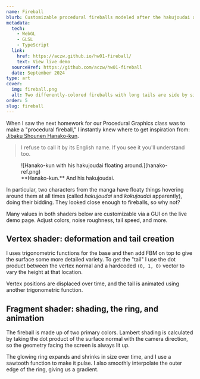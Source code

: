 ```yaml
---
name: Fireball
blurb: Customizable procedural fireballs modeled after the hakujoudai and kokujoudai from Jibaku Shounen Hanako-kun.
metadata:
  tech:
    - WebGL
    - GLSL
    - TypeScript
  link:
    href: https://aczw.github.io/hw01-fireball/
    text: View live demo
  sourceHref: https://github.com/aczw/hw01-fireball
  date: September 2024
type: art
cover:
  img: fireball.png
  alt: Two differently-colored fireballs with long tails are side by side.
order: 5
slug: fireball
---
```


When I saw the next homework for our Procedural Graphics class was to make a "procedural fireball," I instantly knew where to get inspiration from: [Jibaku Shounen Hanako-kun](https://anilist.co/manga/98842/ToiletBound-Hanakokun/).

> I refuse to call it by its English name. If you see it you'll understand too.

<figure class="mx-auto max-w-[350px]">
  ![Hanako-kun with his hakujoudai floating around.](hanako-ref.png)
  <figcaption>**Hanako-kun.** And his hakujoudai.</figcaption>
</figure>

In particular, two characters from the manga have floaty things hovering around them at all times (called _hakujoudai_ and _kokujoudai_ apparently), doing their bidding. They looked close enough to fireballs, so why not?

Many values in both shaders below are customizable via a GUI on the live demo page. Adjust colors, noise roughness, tail speed, and more.

## Vertex shader: deformation and tail creation

I uses trigonometric functions for the base and then add FBM on top to give the surface some more detailed variety. To get the "tail" I use the dot product between the vertex normal and a hardcoded `(0, 1, 0)` vector to vary the height at that location.

Vertex positions are displaced over time, and the tail is animated using another trigonometric function.

## Fragment shader: shading, the ring, and animation

The fireball is made up of two primary colors. Lambert shading is calculated by taking the dot product of the surface normal with the camera direction, so the geometry facing the screen is always lit up.

The glowing ring expands and shrinks in size over time, and I use a sawtooth function to make it pulse. I also smoothly interpolate the outer edge of the ring, giving us a gradient.
